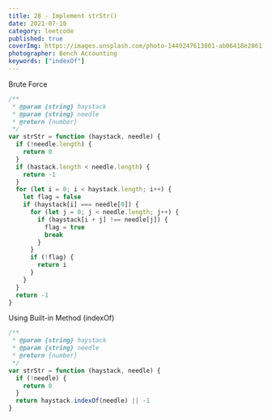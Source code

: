 ```yaml
---
title: 28 - Implement strStr()
date: 2021-07-10
category: leetcode
published: true
coverImg: https://images.unsplash.com/photo-1449247613801-ab06418e2861?ixid=MnwxMjA3fDB8MHxwaG90by1wYWdlfHx8fGVufDB8fHx8&ixlib=rb-1.2.1&auto=format&fit=crop&w=1651&q=80
photographer: Bench Accounting
keywords: ["indexOf"]
---
```


Brute Force

```js
/**
 * @param {string} haystack
 * @param {string} needle
 * @return {number}
 */
var strStr = function (haystack, needle) {
  if (!needle.length) {
    return 0
  }
  if (hastack.length < needle.length) {
    return -1
  }
  for (let i = 0; i < haystack.length; i++) {
    let flag = false
    if (haystack[i] === needle[0]) {
      for (let j = 0; j < needle.length; j++) {
        if (haystack[i + j] !== needle[j]) {
          flag = true
          break
        }
      }
      if (!flag) {
        return i
      }
    }
  }
  return -1
}
```

Using Built-in Method (indexOf)

```js
/**
 * @param {string} haystack
 * @param {string} needle
 * @return {number}
 */
var strStr = function (haystack, needle) {
  if (!needle) {
    return 0
  }
  return haystack.indexOf(needle) || -1
}
```
